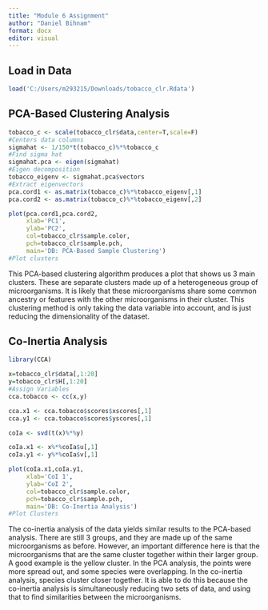 ```yaml
---
title: "Module 6 Assignment"
author: "Daniel Bihnam"
format: docx
editor: visual
---
```


## Load in Data

```r
load('C:/Users/m293215/Downloads/tobacco_clr.Rdata')
```

## PCA-Based Clustering Analysis

```r
tobacco_c <- scale(tobacco_clr$data,center=T,scale=F)
#Centers data columns
sigmahat <- 1/150*t(tobacco_c)%*%tobacco_c
#Find sigma hat
sigmahat.pca <- eigen(sigmahat)
#Eigen decomposition
tobacco_eigenv <- sigmahat.pca$vectors
#Extract eigenvectors
pca.cord1 <- as.matrix(tobacco_c)%*%tobacco_eigenv[,1]
pca.cord2 <- as.matrix(tobacco_c)%*%tobacco_eigenv[,2]

plot(pca.cord1,pca.cord2,
     xlab='PC1',
     ylab='PC2',
     col=tobacco_clr$sample.color,
     pch=tobacco_clr$sample.pch,
     main='DB: PCA-Based Sample Clustering')
#Plot clusters

```

This PCA-based clustering algorithm produces a plot that shows us 3 main clusters. These are separate clusters made up of a heterogeneous group of microorganisms. It is likely that these microorganisms share some common ancestry or features with the other microorganisms in their cluster. This clustering method is only taking the data variable into account, and is just reducing the dimensionality of the dataset.

## Co-Inertia Analysis

```r
library(CCA)

x=tobacco_clr$data[,1:20]
y=tobacco_clr$H[,1:20]
#Assign Variables
cca.tobacco <- cc(x,y)

cca.x1 <- cca.tobacco$scores$xscores[,1]
cca.y1 <- cca.tobacco$scores$yscores[,1]

coIa <- svd(t(x)%*%y)

coIa.x1 <- x%*%coIa$u[,1]
coIa.y1 <- y%*%coIa$v[,1]

plot(coIa.x1,coIa.y1,
     xlab='CoI 1',
     ylab='CoI 2',
     col=tobacco_clr$sample.color,
     pch=tobacco_clr$sample.pch,
     main='DB: Co-Inertia Analysis')
#Plot Clusters
```

The co-inertia analysis of the data yields similar results to the PCA-based analysis. There are still 3 groups, and they are made up of the same microorganisms as before. However, an important difference here is that the microorganisms that are the same cluster together within their larger group. A good example is the yellow cluster. In the PCA analysis, the points were more spread out, and some species were overlapping. In the co-inertia analysis, species cluster closer together. It is able to do this because the co-inertia analysis is simultaneously reducing two sets of data, and using that to find similarities between the microorganisms.
